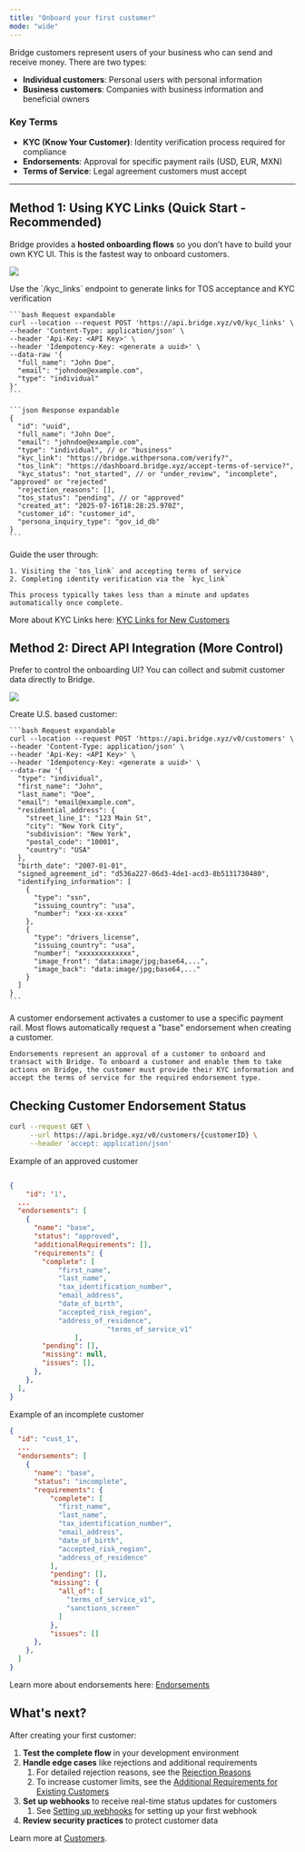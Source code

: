 ```yaml
---
title: "Onboard your first customer"
mode: "wide"
---
```


Bridge customers represent users of your business who can send and receive money. There are two types:

- **Individual customers**: Personal users with personal information
- **Business customers**: Companies with business information and beneficial owners

### Key Terms

- **KYC (Know Your Customer)**: Identity verification process required for compliance
- **Endorsements**: Approval for specific payment rails (USD, EUR, MXN)
- **Terms of Service**: Legal agreement customers must accept

---

## Method 1: Using KYC Links (Quick Start - Recommended)

Bridge provides a **hosted onboarding flows** so you don’t have to build your own KYC UI. This is the fastest way to onboard customers.

![](https://files.readme.io/44bcd17e95746a1ad3e6079f783410f2eed51a01318df77aa0c1bb130a00101a-image.png)

<Steps>
  <Step title="Step 1: Create a KYC Link" titleSize="h3">
    Use the `/kyc_links` endpoint to generate links for TOS acceptance and KYC verification

    ```bash Request expandable
    curl --location --request POST 'https://api.bridge.xyz/v0/kyc_links' \
    --header 'Content-Type: application/json' \
    --header 'Api-Key: <API Key>' \
    --header 'Idempotency-Key: <generate a uuid>' \
    --data-raw '{
      "full_name": "John Doe",
      "email": "johndoe@example.com",
      "type": "individual"
    }'
    ```

    ```json Response expandable
    {
      "id": "uuid",
      "full_name": "John Doe",
      "email": "johndoe@example.com",
      "type": "individual", // or "business"
      "kyc_link": "https://bridge.withpersona.com/verify?",
      "tos_link": "https://dashboard.bridge.xyz/accept-terms-of-service?",
      "kyc_status": "not_started", // or "under_review", "incomplete", "approved" or "rejected"
      "rejection_reasons": [],
      "tos_status": "pending", // or "approved"
      "created_at": "2025-07-16T18:28:25.970Z",
      "customer_id": "customer_id",
      "persona_inquiry_type": "gov_id_db"
    }
    ```
  </Step>
  <Step title="Step 2: Share the Links with Your Customer" titleSize="h3">
    Guide the user through:

    1. Visiting the `tos_link` and accepting terms of service
    2. Completing identity verification via the `kyc_link`

    This process typically takes less than a minute and updates automatically once complete.
  </Step>
</Steps>

More about KYC Links here: [KYC Links for New Customers](/platform/customers/customers/kyclinks)

## Method 2: Direct API Integration (More Control)

Prefer to control the onboarding UI? You can collect and submit customer data directly to Bridge.

![](https://files.readme.io/32e86521c9fbdfa9557c8688268f60ea354a3c0de96a5808ecef5fedca5325b3-image.png)

<Steps>
  <Step title="Step 1: Create an Individual Customer Using API" titleSize="h3">
    Create U.S. based customer:

    ```bash Request expandable
    curl --location --request POST 'https://api.bridge.xyz/v0/customers' \
    --header 'Content-Type: application/json' \
    --header 'Api-Key: <API Key>' \
    --header 'Idempotency-Key: <generate a uuid>' \
    --data-raw '{
      "type": "individual",
      "first_name": "John",
      "last_name": "Doe",
      "email": "email@example.com",
      "residential_address": {
        "street_line_1": "123 Main St",
        "city": "New York City",
        "subdivision": "New York",
        "postal_code": "10001",
        "country": "USA"
      },
      "birth_date": "2007-01-01",
      "signed_agreement_id": "d536a227-06d3-4de1-acd3-8b5131730480",
      "identifying_information": [
        {
          "type": "ssn",
          "issuing_country": "usa",
          "number": "xxx-xx-xxxx"
        },
        {
          "type": "drivers_license",
          "issuing_country": "usa",
          "number": "xxxxxxxxxxxxx",
          "image_front": "data:image/jpg;base64,...",
          "image_back": "data:image/jpg;base64,..."
        }
      ]
    }
    ```
  </Step>
  <Step title="Step 2: Customer Endorsements: Enabling Transacting" titleSize="h3">
    A customer endorsement activates a customer to use a specific payment rail. Most flows automatically request a "base" endorsement when creating a customer.

    Endorsements represent an approval of a customer to onboard and transact with Bridge. To onboard a customer and enable them to take actions on Bridge, the customer must provide their KYC information and accept the terms of service for the required endorsement type.
  </Step>
</Steps>

## Checking Customer Endorsement Status

```bash Request expandable
curl --request GET \
     --url https://api.bridge.xyz/v0/customers/{customerID} \
     --header 'accept: application/json'
```

<Check>
  Example of an approved customer
</Check>

```json Response expandable

{
 	"id": '1',
  ...
  "endorsements": [
    {
      "name": "base",
      "status": "approved",
      "additionalRequirements": [],
      "requirements": {
        "complete": [
            "first_name",
            "last_name",
            "tax_identification_number",
            "email_address",
            "date_of_birth",
            "accepted_risk_region",
          	"address_of_residence",
						"terms_of_service_v1"
				],
        "pending": [],
        "missing": null,
        "issues": [],
      },
    },
  ],
}
```

<Warning>
  Example of an incomplete customer
</Warning>

```json expandable
{
  "id": "cust_1",
  ...
  "endorsements": [
    {
      "name": "base",
      "status": "incomplete",
      "requirements": {
          "complete": [
            "first_name",
            "last_name",
            "tax_identification_number",
            "email_address",
            "date_of_birth",
            "accepted_risk_region",
            "address_of_residence"
          ],
          "pending": [],
          "missing": {
            "all_of": [
              "terms_of_service_v1",
              "sanctions_screen"
            ]
          },
          "issues": []
      },
    },
  ]
}
```

Learn more about endorsements here: [Endorsements](/customers/endorsements)

## What's next?

After creating your first customer:

1. **Test the complete flow** in your development environment
2. **Handle edge cases** like rejections and additional requirements
   1. For detailed rejection reasons, see the [Rejection Reasons](/platform/customers/customers/rejection_reasons)
   2. To increase customer limits, see the [Additional Requirements for Existing Customers](/platform/customers/customers/add_req)
3. **Set up webhooks** to receive real-time status updates for customers
   1. See [Setting up webhooks](/get-started/introduction/quick-start/setting-up-webhooks) for setting up your first webhook
4. **Review security practices** to protect customer data

Learn more at [Customers](/platform/customers/overview).